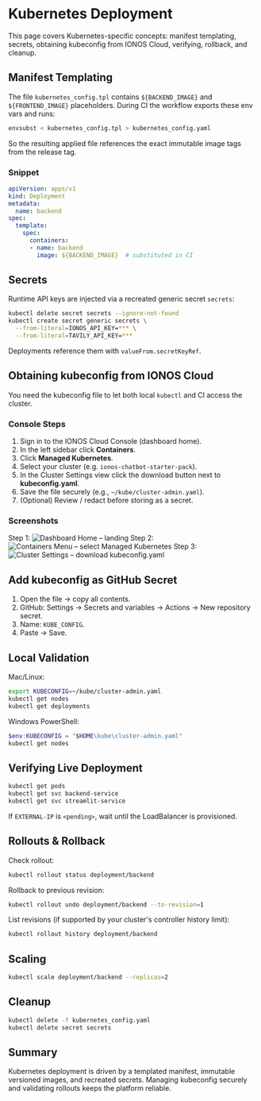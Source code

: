 # Kubernetes Deployment

This page covers Kubernetes-specific concepts: manifest templating, secrets, obtaining kubeconfig from IONOS Cloud, verifying, rollback, and cleanup.

## Manifest Templating
The file `kubernetes_config.tpl` contains `${BACKEND_IMAGE}` and `${FRONTEND_IMAGE}` placeholders. During CI the workflow exports these env vars and runs:
```bash
envsubst < kubernetes_config.tpl > kubernetes_config.yaml
```
So the resulting applied file references the exact immutable image tags from the release tag.

### Snippet
```yaml
apiVersion: apps/v1
kind: Deployment
metadata:
  name: backend
spec:
  template:
    spec:
      containers:
      - name: backend
        image: ${BACKEND_IMAGE}  # substituted in CI
```

## Secrets
Runtime API keys are injected via a recreated generic secret `secrets`:
```bash
kubectl delete secret secrets --ignore-not-found
kubectl create secret generic secrets \
  --from-literal=IONOS_API_KEY=*** \
  --from-literal=TAVILY_API_KEY=***
```
Deployments reference them with `valueFrom.secretKeyRef`.

## Obtaining kubeconfig from IONOS Cloud
You need the kubeconfig file to let both local `kubectl` and CI access the cluster.

### Console Steps
1. Sign in to the IONOS Cloud Console (dashboard home).
2. In the left sidebar click **Containers**.
3. Click **Managed Kubernetes**.
4. Select your cluster (e.g. `ionos-chatbot-starter-pack`).
5. In the Cluster Settings view click the download button next to **kubeconfig.yaml**.
6. Save the file securely (e.g., `~/kube/cluster-admin.yaml`).
7. (Optional) Review / redact before storing as a secret.

### Screenshots
Step 1:
![Dashboard Home – landing](/assets/kubernetes/dashboard.jpg)
Step 2:
![Containers Menu – select Managed Kubernetes](/assets/kubernetes/containers-menu.jpg)
Step 3:
![Cluster Settings – download kubeconfig.yaml](/assets/kubernetes/download.jpg)

## Add kubeconfig as GitHub Secret
1. Open the file → copy all contents.
2. GitHub: Settings → Secrets and variables → Actions → New repository secret.
3. Name: `KUBE_CONFIG`.
4. Paste → Save.

## Local Validation
Mac/Linux:
```bash
export KUBECONFIG=~/kube/cluster-admin.yaml
kubectl get nodes
kubectl get deployments
```
Windows PowerShell:
```powershell
$env:KUBECONFIG = "$HOME\kube\cluster-admin.yaml"
kubectl get nodes
```

## Verifying Live Deployment
```bash
kubectl get pods
kubectl get svc backend-service
kubectl get svc streamlit-service
```
If `EXTERNAL-IP` is `<pending>`, wait until the LoadBalancer is provisioned.

## Rollouts & Rollback
Check rollout:
```bash
kubectl rollout status deployment/backend
```
Rollback to previous revision:
```bash
kubectl rollout undo deployment/backend --to-revision=1
```
List revisions (if supported by your cluster's controller history limit):
```bash
kubectl rollout history deployment/backend
```

## Scaling
```bash
kubectl scale deployment/backend --replicas=2
```

## Cleanup
```bash
kubectl delete -f kubernetes_config.yaml
kubectl delete secret secrets
```

## Summary
Kubernetes deployment is driven by a templated manifest, immutable versioned images, and recreated secrets. Managing kubeconfig securely and validating rollouts keeps the platform reliable.
